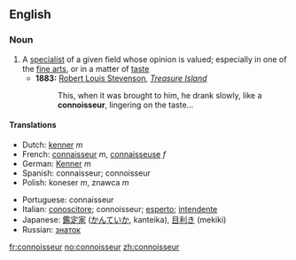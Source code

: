 ==English==

===Noun===
{{wikipedia}}
{{en-noun}}

# A [[specialist]] of a given field whose opinion is valued; especially in one of the [[fine arts]], or in a matter of [[taste]]
#*'''1883:''' [[w:Robert Louis Stevenson|Robert Louis Stevenson]], ''[[w:Treasure Island|Treasure Island]]''
#*: This, when it was brought to him, he drank slowly, like a '''connoisseur''', lingering on the taste...

====Translations====
{{top}}
*Dutch: [[kenner]] ''m''
*French: [[connaisseur]] ''m'', [[connaisseuse]] ''f''
*German: [[Kenner]] ''m''
*Spanish: connaisseur; connoisseur
*Polish: koneser ''m'', znawca ''m''
{{mid}}
*Portuguese: connaisseur
*Italian: [[conoscitore]]; connoisseur; [[esperto]]; [[intendente]]
*Japanese: [[鑑定家]] ([[かんていか]], kanteika), [[目利き]] (mekiki)
*Russian: [[знаток]]
{{bottom}}

[[fr:connoisseur]]
[[no:connoisseur]]
[[zh:connoisseur]]